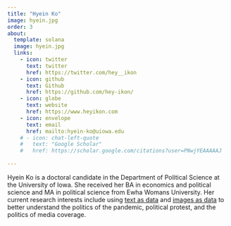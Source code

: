 ```yaml
---
title: "Hyein Ko"
image: hyein.jpg
order: 3
about:
  template: solana
  image: hyein.jpg
  links:
    - icon: twitter
      text: twitter
      href: https://twitter.com/hey__ikon
    - icon: github
      text: Github
      href: https://github.com/hey-ikon/
    - icon: globe
      text: website
      href: https://www.heyikon.com
    - icon: envelope
      text: email
      href: mailto:hyein-ko@uiowa.edu
    # - icon: chat-left-quote
    #   text: "Google Scholar"
    #   href: https://scholar.google.com/citations?user=PNwjYEAAAAAJ
    
---
```


Hyein Ko is a doctoral candidate in the Department of Political Science at the University of Iowa.  She received her BA in economics and political science and MA in political science from Ewha Womans University. Her current research interests include using [text as data](https://doi.org/10.1111/lsq.12367) and [images as data](http://dx.doi.org/10.2139/ssrn.3986482) to better understand the politics of the pandemic, political protest, and the politics of media coverage.
